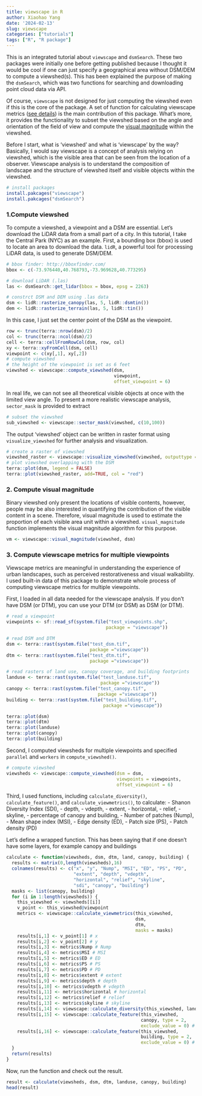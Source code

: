 ```yaml
---
title: viewscape in R
author: Xiaohao Yang
date: '2024-02-13'
slug: viewscape
categories: ["tutorials"]
tags: ["R", "R package"]
---
```


This is an integrated tutorial about `viewscape` and `dsmSearch`. These two packages were initially one before getting published because I thought it would be cool if one can just specify a geographical area without DSM/DEM to compute a viewshed(s). This has been explained the purpose of making the `dsmSearch`, which was two functions for searching and downloading point cloud data via API.

Of course, `viewscape` is not designed for just computing the viewshed even if this is the core of the package. A set of function for calculating viewscape metrics ([see details](https://github.com/land-info-lab/viewscape/blob/master/README.md)) is the main contribution of this package. What's more, it provides the functionality to subset the viewshed based on the angle and orientation of the field of view and compute the [visual magnitude]() within the viewshed. 

Before I start, what is 'viewshed' and what is 'viewscape' by the way? Basically, I would say viewscape is a concept of analysis relying on viewshed, which is the visible area that can be seen from the  location of a observer. Viewscape analysis is to understand the composition of landscape and the structure of viewshed itself and visible objects within the viewshed.

```r
# install packages
install.pakcages("viewscape")
install.pakcages("dsmSearch")
```

### 1.Compute viewshed
To compute a viewshed, a viewpoint and a DSM are essential. Let's download the LiDAR data from a small part of a city. In this tutorial, I take the Central Park (NYC) as an example. First, a bounding box (bbox) is used to locate an area to download the data. `lidR`, a powerful tool for processing LiDAR data, is used to generate DSM/DEM.

```r
# bbox finder: http://bboxfinder.com/
bbox <- c(-73.976440,40.768793,-73.969628,40.773295)

# download LiDAR (.las) 
las <- dsmSearch::get_lidar(bbox = bbox, epsg = 2263)

# constrct DSM and DEM using .las data
dsm <- lidR::rasterize_canopy(las, 5, lidR::dsmtin())
dem <- lidR::rasterize_terrain(las, 5, lidR::tin())
```

In this case, I just set the center point of the DSM as the viewpoint. 

```r
row <- trunc(terra::nrow(dsm)/2)
col <- trunc(terra::ncol(dsm)/2)
cell <- terra::cellFromRowCol(dsm, row, col)
xy <- terra::xyFromCell(dsm, cell)
viewpoint <- c(xy[,1], xy[,2])
# compute viewshed
# the height of the viewpoint is set as 6 feet
viewshed <- viewscape::compute_viewshed(dsm,
                                        viewpoint,
                                        offset_viewpoint = 6)
```

In real life, we can not see all theoretical visible objects at once with the limited view angle. To present a more realistic viewscape analysis, `sector_mask` is provided to extract

```r
# subset the viewshed
sub_viewshed <- viewscape::sector_mask(viewshed, c(10,100))
```

The output 'viewshed' object can be written in raster format using `visualize_viewshed` for further analysis and visualization.

```r
# create a raster of viewshed
viewshed_raster <- viewscape::visualize_viewshed(viewshed, outputtype = "raster")
# plot viewshed overlapping with the DSM
terra::plot(dsm, legend = FALSE)
terra::plot(viewshed_raster, add=TRUE, col = "red")
```

### 2. Compute visual magnitude
Binary viewshed only present the locations of visible contents, however, people may be also interested in quantifying the contribution of the visible content in a scene. Therefore, visual magnitude is used to estimate the proportion of each visible area unit within a viewshed. `visual_magnitude` function implements the visual magnitude algorithm for this purpose.

```r
vm <- viewscape::visual_magnitude(viewshed, dsm)
```

### 3. Compute viewscape metrics for multiple viewpoints
Viewscape metrics are meaningful in understanding the experience of urban landscapes, such as perceived restorativeness and visual walkability. I used built-in data of this package to demonstrate whole process of computing viewscape metrics for multiple viewpoints.

First, I loaded in all data needed for the viewscape analysis. If you don't have DSM (or DTM), you can use your DTM (or DSM) as DSM (or DTM).

```r
# read a viewpoint
viewpoints <- sf::read_sf(system.file("test_viewpoints.shp", 
                                     package = "viewscape"))

# read DSM and DTM
dsm <- terra::rast(system.file("test_dsm.tif",
                               package ="viewscape"))
dtm <- terra::rast(system.file("test_dtm.tif", 
                               package ="viewscape"))

# read rasters of land use, canopy coverage, and building footprints
landuse <- terra::rast(system.file("test_landuse.tif",
                                   package ="viewscape"))
canopy <- terra::rast(system.file("test_canopy.tif", 
                                  package ="viewscape"))
building <- terra::rast(system.file("test_building.tif", 
                                    package ="viewscape"))
```

```r
terra::plot(dsm)
terra::plot(dtm)
terra::plot(landuse)
terra::plot(canopy)
terra::plot(building)
```

Second, I computed viewsheds for multiple viewpoints and specified `parallel` and `workers` in `compute_viewshed()`.

```r
# compute viewshed
viewsheds <- viewscape::compute_viewshed(dsm = dsm,
                                         viewpoints = viewpoints, 
                                         offset_viewpoint = 6)
```

Third, I used functions, including `calculate_diversity()`, `calculate_feature()`, and `calculate_viewmetrics()`, to calculate: 
- Shanon Diversity Index (SDI), 
- depth,
- vdepth,
- extent,
- horizontal,
- relief,
- skyline,
- percentage of canopy and building,
- Number of patches (Nump),
- Mean shape index (MSI),
- Edge density (ED),
- Patch size (PS),
- Patch density (PD)

Let's define a wrapped function. This has been saying that if one doesn't have some layers, for example canopy and buildings

```r
calculate <- function(viewsheds, dsm, dtm, land, canopy, building) {
  results <- matrix(0,length(viewsheds),16)
  colnames(results) <- c("x", "y", "Nump", "MSI", "ED", "PS", "PD",
                         "extent", "depth", "vdepth",
                         "horizontal", "relief", "skyline",
                         "sdi", "canopy", "building")
  masks <- list(canopy, building)
  for (i in 1:length(viewsheds)) {
    this_viewshed <- viewsheds[[i]]
    v_point <- this_viewshed@viewpoint
    metrics <- viewscape::calculate_viewmetrics(this_viewshed, 
                                                dsm, 
                                                dtm, 
                                                masks = masks)
    results[i,1] <- v_point[1] # x
    results[i,2] <- v_point[2] # y
    results[i,3] <- metrics$Nump # Nump
    results[i,4] <- metrics$MSI # MSI
    results[i,5] <- metrics$ED # ED
    results[i,6] <- metrics$PS # PS
    results[i,7] <- metrics$PD # PD
    results[i,8] <- metrics$extent # extent
    results[i,9] <- metrics$depth # depth
    results[i,10] <- metrics$vdepth # vdepth
    results[i,11] <- metrics$horizontal # horizontal
    results[i,12] <- metrics$relief # relief
    results[i,13] <- metrics$skyline # skyline
    results[i,14] <- viewscape::calculate_diversity(this_viewshed, land) # sdi
    results[i,15] <- viewscape::calculate_feature(this_viewshed, 
                                                  canopy, type = 2,
                                                  exclude_value = 0) # canopy
    results[i,16] <- viewscape::calculate_feature(this_viewshed, 
                                                  building, type = 2,
                                                  exclude_value = 0) # building
  }
  return(results)
} 
```

Now, run the function and check out the result.

```r
result <- calculate(viewsheds, dsm, dtm, landuse, canopy, building)
head(result)
```



